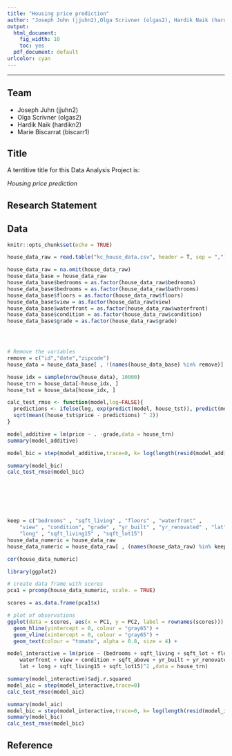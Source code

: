 ```yaml
---
title: "Housing price prediction"
author: "Joseph Juhn (jjuhn2),Olga Scrivner (olgas2), Hardik Naik (hardikn2),Marie Biscarrat (biscarr1)"
output:
  html_document: 
    fig_width: 10
    toc: yes
  pdf_document: default
urlcolor: cyan
---
```


***

## Team

- Joseph Juhn (jjuhn2)
- Olga Scrivner (olgas2)
- Hardik Naik (hardikn2)
- Marie Biscarrat (biscarr1)

## Title

A tentitive title for this Data Analysis Project is: 

*Housing price prediction*

## Research Statement


## Data


```r
knitr::opts_chunk$set(echo = TRUE)
```

```r
house_data_raw = read.table("kc_house_data.csv", header = T, sep = ",")

house_data_raw = na.omit(house_data_raw)
house_data_base = house_data_raw
house_data_base$bedrooms = as.factor(house_data_raw$bedrooms)
house_data_base$bedrooms = as.factor(house_data_raw$bathrooms)
house_data_base$floors = as.factor(house_data_raw$floors)
house_data_base$view = as.factor(house_data_raw$view)
house_data_base$waterfront = as.factor(house_data_raw$waterfront)
house_data_base$condition = as.factor(house_data_raw$condition)
house_data_base$grade = as.factor(house_data_raw$grade)




# Remove the variables 
remove = c("id","date","zipcode")
house_data = house_data_base[ , !(names(house_data_base) %in% remove)]

house_idx = sample(nrow(house_data), 10000)
house_trn = house_data[-house_idx, ]
house_tst = house_data[house_idx, ]

calc_test_rmse <- function(model,log=FALSE){
  predictions <- ifelse(log, exp(predict(model, house_tst)), predict(model, house_tst))
  sqrt(mean((house_tst$price - predictions) ^ 2))
}

```

```r
model_additive = lm(price ~ . -grade,data = house_trn)
summary(model_additive)

model_bic = step(model_additive,trace=0, k= log(length(resid(model_additive))))

summary(model_bic)
calc_test_rmse(model_bic)








```

```r
keep = c("bedrooms" , "sqft_living" , "floors" , "waterfront" , 
    "view" , "condition", "grade" , "yr_built" , "yr_renovated" , "lat" , 
    "long" , "sqft_living15" , "sqft_lot15")
house_data_numeric = house_data_raw
house_data_numeric = house_data_raw[ , (names(house_data_raw) %in% keep)]

cor(house_data_numeric)
```

```r
library(ggplot2)

# create data frame with scores
pca1 = prcomp(house_data_numeric, scale. = TRUE)

scores = as.data.frame(pca1$x)

# plot of observations
ggplot(data = scores, aes(x = PC1, y = PC2, label = rownames(scores))) +
  geom_hline(yintercept = 0, colour = "gray65") +
  geom_vline(xintercept = 0, colour = "gray65") +
  geom_text(colour = "tomato", alpha = 0.8, size = 4) +
```

```r

model_interactive = lm(price ~ (bedrooms + sqft_living + sqft_lot + floors + 
    waterfront + view + condition + sqft_above + yr_built + yr_renovated + 
    lat + long + sqft_living15 + sqft_lot15)^2 ,data = house_trn)

summary(model_interactive)$adj.r.squared
model_aic = step(model_interactive,trace=0)
calc_test_rmse(model_aic)

summary(model_aic)
model_bic = step(model_interactive,trace=0, k= log(length(resid(model_interactive))))
summary(model_bic)
calc_test_rmse(model_bic)

```


## Reference

